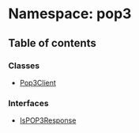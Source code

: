 # Namespace: pop3

## Table of contents

### Classes

- [Pop3Client](/templates/protocols/javascript/modules/pop3.Pop3Client)

### Interfaces

- [IsPOP3Response](/templates/protocols/javascript/modules/pop3.IsPOP3Response)
